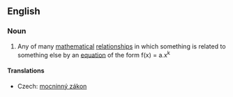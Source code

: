 ==English==

===Noun===
{{wikipedia}}
{{en-noun|sg=[[power]] [[law]]}}

#{{science}} Any of many [[mathematical]] [[relationship]]s in which something is related to something else by an [[equation]] of the form f(x) = a.x<sup>k</sup>

====Translations====
{{trans-top|mathematical relationship}}
* Czech: [[mocninný zákon]] {{m}}
{{trans-mid}}
{{trans-bottom}}